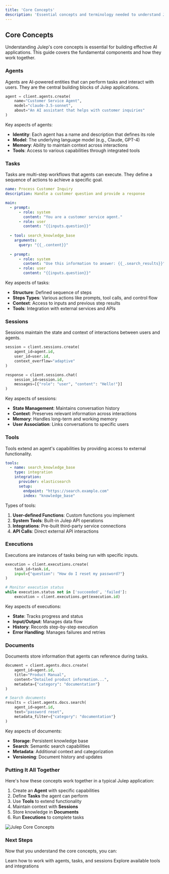 ```yaml
---
title: 'Core Concepts'
description: 'Essential concepts and terminology needed to understand Julep'
---
```


## Core Concepts

Understanding Julep's core concepts is essential for building effective AI applications. This guide covers the fundamental components and how they work together.

### Agents

Agents are AI-powered entities that can perform tasks and interact with users. They are the central building blocks of Julep applications.

```python
agent = client.agents.create(
    name="Customer Service Agent",
    model="claude-3.5-sonnet",
    about="An AI assistant that helps with customer inquiries"
)
```

Key aspects of agents:
- **Identity**: Each agent has a name and description that defines its role
- **Model**: The underlying language model (e.g., Claude, GPT-4)
- **Memory**: Ability to maintain context across interactions
- **Tools**: Access to various capabilities through integrated tools

### Tasks

Tasks are multi-step workflows that agents can execute. They define a sequence of actions to achieve a specific goal.

```yaml
name: Process Customer Inquiry
description: Handle a customer question and provide a response

main:
  - prompt:
      - role: system
        content: "You are a customer service agent."
      - role: user
        content: "{{inputs.question}}"
  
  - tool: search_knowledge_base
    arguments:
      query: "{{_.content}}"
  
  - prompt:
      - role: system
        content: "Use this information to answer: {{_.search_results}}"
      - role: user
        content: "{{inputs.question}}"
```

Key aspects of tasks:
- **Structure**: Defined sequence of steps
- **Steps Types**: Various actions like prompts, tool calls, and control flow
- **Context**: Access to inputs and previous step results
- **Tools**: Integration with external services and APIs

### Sessions

Sessions maintain the state and context of interactions between users and agents.

```python
session = client.sessions.create(
    agent_id=agent.id,
    user_id=user.id,
    context_overflow="adaptive"
)

response = client.sessions.chat(
    session_id=session.id,
    messages=[{"role": "user", "content": "Hello!"}]
)
```

Key aspects of sessions:
- **State Management**: Maintains conversation history
- **Context**: Preserves relevant information across interactions
- **Memory**: Handles long-term and working memory
- **User Association**: Links conversations to specific users

### Tools

Tools extend an agent's capabilities by providing access to external functionality.

```yaml
tools:
  - name: search_knowledge_base
    type: integration
    integration:
      provider: elasticsearch
      setup:
        endpoint: "https://search.example.com"
        index: "knowledge_base"
```

Types of tools:
1. **User-defined Functions**: Custom functions you implement
2. **System Tools**: Built-in Julep API operations
3. **Integrations**: Pre-built third-party service connections
4. **API Calls**: Direct external API interactions

### Executions

Executions are instances of tasks being run with specific inputs.

```python
execution = client.executions.create(
    task_id=task.id,
    input={"question": "How do I reset my password?"}
)

# Monitor execution status
while execution.status not in ['succeeded', 'failed']:
    execution = client.executions.get(execution.id)
```

Key aspects of executions:
- **State**: Tracks progress and status
- **Input/Output**: Manages data flow
- **History**: Records step-by-step execution
- **Error Handling**: Manages failures and retries

### Documents

Documents store information that agents can reference during tasks.

```python
document = client.agents.docs.create(
    agent_id=agent.id,
    title="Product Manual",
    content="Detailed product information...",
    metadata={"category": "documentation"}
)

# Search documents
results = client.agents.docs.search(
    agent_id=agent.id,
    text="password reset",
    metadata_filter={"category": "documentation"}
)
```

Key aspects of documents:
- **Storage**: Persistent knowledge base
- **Search**: Semantic search capabilities
- **Metadata**: Additional context and categorization
- **Versioning**: Document history and updates

### Putting It All Together

Here's how these concepts work together in a typical Julep application:

1. Create an **Agent** with specific capabilities
2. Define **Tasks** the agent can perform
3. Use **Tools** to extend functionality
4. Maintain context with **Sessions**
5. Store knowledge in **Documents**
6. Run **Executions** to complete tasks

<Frame>
  <img
    src="/images/core-concepts-diagram.png"
    alt="Julep Core Concepts"
    style={{ height: "400px" }}
  />
</Frame>

### Next Steps

Now that you understand the core concepts, you can:

<CardGroup cols={2}>
  <Card
    title="Building Blocks"
    icon="cubes"
    href="/documentation/building-blocks/agents/creating-agents"
  >
    Learn how to work with agents, tasks, and sessions
  </Card>
  <Card
    title="Tools & Integrations"
    icon="plug"
    href="/documentation/tools/built-in-tools"
  >
    Explore available tools and integrations
  </Card>
</CardGroup> 